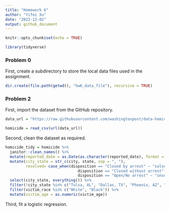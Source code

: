 ```yaml
---
title: "Homework 6"
author: "Yifei Xu"
date: "2022-12-02"
output: github_document
---
```


```r
knitr::opts_chunk$set(echo = TRUE)

library(tidyverse)
```

### Problem 0 

First, create a subdirectory to store the local data files used in the assignment.

```r
dir.create(file.path(getwd(), "hw6_data_file"), recursive = TRUE)
```

### Problem 2

First, import the dataset from the GitHub repository.

```r
data_url = "https://raw.githubusercontent.com/washingtonpost/data-homicides/master/homicide-data.csv"

homicide = read_csv(url(data_url)) 
```

Second, clean the dataset as required.

```r
homicide_tidy = homicide %>%
  janitor::clean_names() %>%
  mutate(reported_date = as.Date(as.character(reported_date), format = "%Y%m%d")) %>% 
  mutate(city_state = str_c(city, state, sep = ", "), 
         resolved= case_when(disposition == "Closed by arrest" ~ "solved",
                                disposition == "Closed without arrest" ~ "unsolved",
                                disposition == "Open/No arrest" ~ "unsolved")) %>% 
  select(city_state, everything()) %>%
  filter(!city_state %in% c("Tulsa, AL", "Dallas, TX", "Phoenix, AZ", "Kansas City, MO")) %>%
  filter(victim_race %in% c("White", "Black")) %>%
  mutate(victim_age = as.numeric(victim_age))

```

Third, fit a logistic regression.




